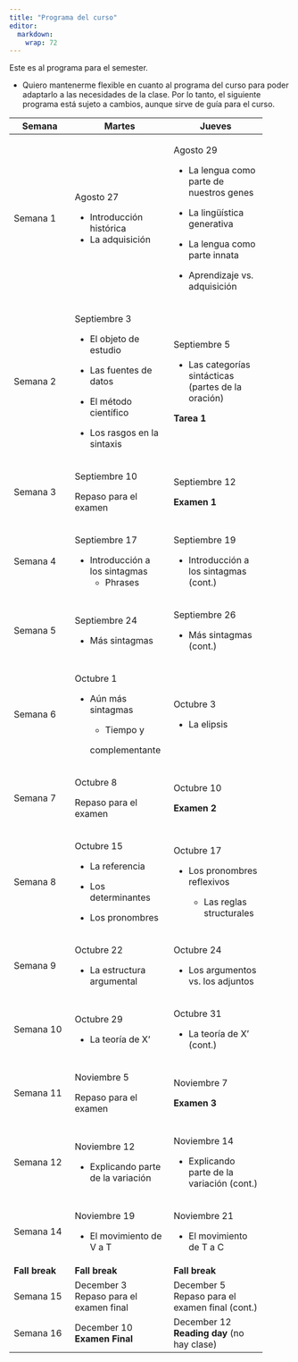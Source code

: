 ```yaml
---
title: "Programa del curso"
editor: 
  markdown: 
    wrap: 72
---
```


Este es al programa para el semester.

-   Quiero mantenerme flexible en cuanto al programa del curso para
    poder adaptarlo a las necesidades de la clase. Por lo tanto, el
    siguiente programa está sujeto a cambios, aunque sirve de guía para
    el curso.

+----------------+-----------------------+-----------------------+
| **Semana**     | **Martes**            | **Jueves**            |
+================+=======================+=======================+
| Semana 1       | Agosto 27             | Agosto 29             |
|                |                       |                       |
|                | -   Introducción      | -   La lengua como    |
|                |     histórica         |     parte de nuestros |
|                | -   La adquisición    |     genes             |
|                |                       |                       |
|                |                       | -   La lingüística    |
|                |                       |     generativa        |
|                |                       |                       |
|                |                       | -   La lengua como    |
|                |                       |     parte innata      |
|                |                       |                       |
|                |                       | -   Aprendizaje vs.   |
|                |                       |     adquisición       |
+----------------+-----------------------+-----------------------+
| Semana 2       | Septiembre 3          | Septiembre 5          |
|                |                       |                       |
|                | -   El objeto de      | -   Las categorías    |
|                |     estudio           |     sintácticas       |
|                |                       |     (partes de la     |
|                | -   Las fuentes de    |     oración)          |
|                |     datos             |                       |
|                |                       | **Tarea 1**           |
|                | -   El método         |                       |
|                |     científico        |                       |
|                |                       |                       |
|                | -   Los rasgos en la  |                       |
|                |     sintaxis          |                       |
+----------------+-----------------------+-----------------------+
| Semana 3       | Septiembre 10         | Septiembre 12         |
|                |                       |                       |
|                | Repaso para el examen | **Examen 1**          |
+----------------+-----------------------+-----------------------+
| Semana 4       | Septiembre 17         | Septiembre 19         |
|                |                       |                       |
|                | -   Introducción a    | -   Introducción a    |
|                |     los sintagmas     |     los sintagmas     |
|                |     -   Phrases       |     (cont.)           |
+----------------+-----------------------+-----------------------+
| Semana 5       | Septiembre 24         | Septiembre 26         |
|                |                       |                       |
|                | -   Más sintagmas     | -   Más sintagmas     |
|                |                       |     (cont.)           |
+----------------+-----------------------+-----------------------+
| Semana 6       | Octubre 1             | Octubre 3             |
|                |                       |                       |
|                | -   Aún más sintagmas | -   La elipsis        |
|                |                       |                       |
|                |     -   Tiempo y      |                       |
|                |                       |                       |
|                |        complementante |                       |
+----------------+-----------------------+-----------------------+
| Semana 7       | Octubre 8             | Octubre 10            |
|                |                       |                       |
|                | Repaso para el examen | **Examen 2**          |
+----------------+-----------------------+-----------------------+
| Semana 8       | Octubre 15            | Octubre 17            |
|                |                       |                       |
|                | -   La referencia     | -   Los pronombres    |
|                |                       |     reflexivos        |
|                | -   Los determinantes |                       |
|                |                       |     -   Las reglas    |
|                | -   Los pronombres    |         structurales  |
+----------------+-----------------------+-----------------------+
| Semana 9       | Octubre 22            | Octubre 24            |
|                |                       |                       |
|                | -   La estructura     | -   Los argumentos    |
|                |     argumental\       |     vs. los adjuntos\ |
+----------------+-----------------------+-----------------------+
| Semana 10      | Octubre 29            | Octubre 31            |
|                |                       |                       |
|                | -   La teoría de X'\  | -   La teoría de X'   |
|                |                       |     (cont.)           |
+----------------+-----------------------+-----------------------+
| Semana 11      | Noviembre 5           | Noviembre 7           |
|                |                       |                       |
|                | Repaso para el examen | **Examen 3**\         |
+----------------+-----------------------+-----------------------+
| Semana 12      | Noviembre 12          | Noviembre 14          |
|                |                       |                       |
|                | -   Explicando parte  | -   Explicando parte  |
|                |     de la variación\  |     de la variación   |
|                |                       |     (cont.)\          |
+----------------+-----------------------+-----------------------+
| Semana 14      | Noviembre 19          | Noviembre 21          |
|                |                       |                       |
|                | -   El movimiento de  | -   El movimiento de  |
|                |     V a T             |     T a C\            |
+----------------+-----------------------+-----------------------+
| **Fall break** | **Fall break**        | **Fall break**        |
+----------------+-----------------------+-----------------------+
| Semana 15      | December 3\           | December 5\           |
|                | Repaso para el examen | Repaso para el examen |
|                | final                 | final (cont.)         |
+----------------+-----------------------+-----------------------+
| Semana 16      | December 10\          | December 12\          |
|                | **Examen Final**      | **Reading day** (no   |
|                |                       | hay clase)            |
+----------------+-----------------------+-----------------------+
